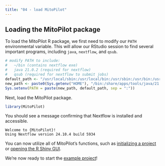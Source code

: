 ```yaml
---
title: "04 - load MitoPilot"
---
```


## Loading the MitoPilot package

To load the MitoPilot R package, we first need to modify our `PATH` environmental variable. This will allow our RStudio session to find several important programs, including `java`, `nextflow`, and `qsub`.

```R
# modify PATH to include:
#   ~/bin (contains nextflow exe)
#   java 21.0.2 (required for nextflow)
#   qsub (required for nextflow to submit jobs)  
default_path <- "/usr/local/sbin:/usr/local/bin:/usr/sbin:/usr/bin:/usr/lib/rstudio-server/bin/quarto/bin:/usr/lib/rstudio-server/bin/postback"
new_path <- paste0(Sys.getenv("HOME"), "/bin:/share/apps/tools/java/21.0.2/bin:/cm/shared/apps/uge/8.8.1/bin/lx-amd64/")
Sys.setenv(PATH = paste(new_path, default_path, sep = ":"))
```

Next, load the MitoPilot package. 
```R
library(MitoPilot)
```

You should see a message confirming that Nextflow is installed and accessible.
```
Welcome to {MitoPilot}!
Using Nextflow version 24.10.4 build 5934
```

You can now utilize all of MitoPilot's functions, such as [initializing a project](https://smithsonian.github.io/MitoPilot/#initializing-a-project) or [opening the R Shiny GUI](https://smithsonian.github.io/MitoPilot/#running-the-pipeline). 

We're now ready to start the [example project](/qmd/example_project/01_init.qmd)!
